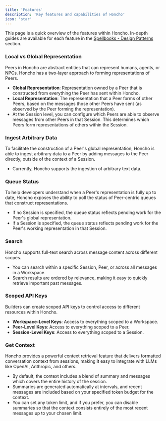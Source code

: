 ```yaml
---
title: 'Features'
description: 'Key features and capabilities of Honcho'
icon: 'star'
---
```


This page is a quick overview of the features within Honcho. In-depth
guides are available for each feature in the [Spellbooks - Design Patterns](../../guides/overview#design-patterns) section.

### Local vs Global Representation
Peers in Honcho are abstract entities that can represent humans, agents, or NPCs. Honcho has a two-layer approach to forming representations of Peers.
- **Global Representation**: Representation owned by a Peer that is constructed from everything the Peer has sent within Honcho.
- **Local Representation**: The representation that a Peer forms of other Peers, based on the messages those other Peers have sent (as observed by the Peer forming the representation).
- At the Session level, you can configure which Peers are able to observe messages from other Peers in that Session. This determines which Peers form representations of others within the Session.

### Ingest Arbitrary Data
To facilitate the construction of a Peer's global representation, Honcho is able to ingest arbitrary data to a Peer by adding messages to the Peer directly, outside of the context of a Session. 
- Currently, Honcho supports the ingestion of arbitrary text data.

### Queue Status
To help developers understand when a Peer's representation is fully up to date, Honcho exposes the ability to poll the status of Peer-centric queues that construct representations. 
- If no Session is specified, the queue status reflects pending work for the Peer's global representation.
- If a Session is specified, the queue status reflects pending work for the Peer's working representation in that Session.

### Search
Honcho supports full-text search across message content across different scopes. 
- You can search within a specific Session, Peer, or across all messages in a Workspace. 
- Search results are ordered by relevance, making it easy to quickly retrieve important past messages.

### Scoped API Keys
Builders can create scoped API keys to control access to different resources within Honcho.
- **Workspace-Level Keys**: Access to everything scoped to a Workspace.
- **Peer-Level Keys**: Access to everything scoped to a Peer.
- **Session-Level Keys**: Access to everything scoped to a Session.

### Get Context 
Honcho provides a powerful context retrieval feature that delivers formatted conversation context from sessions, making it easy to integrate with LLMs like OpenAI, Anthropic, and others.
- By default, the context includes a blend of summary and messages which covers the entire history of the session. 
- Summaries are generated automatically at intervals, and recent messages are included based on your specified token budget for the context.
- You can set any token limit, and if you prefer, you can disable summaries so that the context consists entirely of the most recent messages up to your chosen limit.
